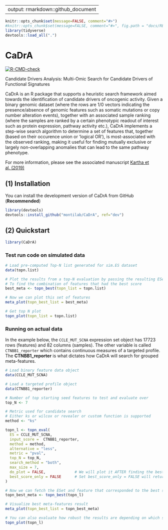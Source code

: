 
---
output: rmarkdown::github_document
---

<!-- README.md is generated from README.Rmd. Please edit that file -->

```r
knitr::opts_chunk$set(message=FALSE, comment="#>")
#knitr::opts_chunk$set(message=FALSE, comment="#>", fig.path = "docs/README_files/figure-gfm/")
library(tidyverse)
devtools::load_all(".")
```

# CaDrA

<!-- badges: start -->
  [![R-CMD-check](https://github.com/montilab/CaDrA/workflows/R-CMD-check/badge.svg)](https://github.com/montilab/CaDrA/actions)
<!-- badges: end -->
  
Candidate Drivers Analysis: Multi-Omic Search for Candidate Drivers of Functional Signatures

CaDrA is an R package that supports a heuristic search framework aimed towards the identification of candidate drivers of oncogenic activity. Given a binary genomic dataset (where the rows are 1/0 vectors indicating the presence/absence of genomic features such as somatic mutations or copy number alteration events), together with an associated sample ranking (where the samples are ranked by a certain phenotypic readout of interest such as protein expression, pathway activity etc.), CaDrA implements a step-wise search algorithm to determine a set of features that, together (based on their occurence union or 'logical OR'), is most-associated with the observed ranking, making it useful for finding mutually exclusive or largely non-overlapping anomalies that can lead to the same pathway phenotype.

For more information, please see the associated manuscript [Kartha et al. (2019)](https://www.frontiersin.org/articles/10.3389/fgene.2019.00121/full)

## (1) Installation

You can install the development version of CaDrA from GitHub (**Recommended**)

```r
library(devtools)
devtools::install_github("montilab/CaDrA", ref="dev")
```

## (2) Quickstart

```r
library(CaDrA)
```

### Test run code on simulated data

```r

# Load pre-computed Top-N list generated for sim.ES dataset
data(topn.list)

# Plot the results from a top-N evaluation by passing the resulting ESet from a specific run
# To find the combination of features that had the best score
best_meta <- topn_best(topn_list = topn.list) 

# Now we can plot this set of features
meta_plot(topn_best_list = best_meta)

```

```r

# Get top N plot
topn_plot(topn_list = topn.list)

```

### Running on actual data

In the example below, the `CCLE_MUT_SCNA` expression set object has 17723 rows (features) and 82 columns (samples). The other variable is called `CTNBB1_reporter` which contains continuous measures of a targeted profile. The **CTNBB1_reporter** is what dictates how CaDrA will search for grouped meta-features.

```r

# Load binary feature data object
data(CCLE_MUT_SCNA)

# Load a targeted profile object
data(CTNBB1_reporter)

# Number of top starting seed features to test and evaluate over  
top_N <- 7

# Metric used for candidate search
# Either ks or wilcox or revealer or custom function is supported
method <- "ks"

topn_l <- topn_eval(
  ES = CCLE_MUT_SCNA, 
  input_score =  CTNBB1_reporter,
  method = method,
  alternative = "less",
  metric = "pval",
  top_N = top_N,
  search_method = "both",
  max_size = 7,
  do_plot = FALSE,             # We will plot it AFTER finding the best hits
  best_score_only = FALSE      # Set best_score_only = FALSE will return both the eset and best scores
)

# Now we can fetch the ESet and feature that corresponded to the best score over the top N search
topn_best_meta <- topn_best(topn_l)

# Visualize best meta-features result
meta_plot(topn_best_list = topn_best_meta)

# You can also evaluate how robust the results are depending on which seed feature you started with
topn_plot(topn_l) 

```

